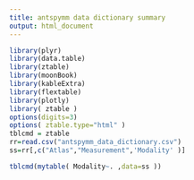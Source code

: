 ```yaml
---
title: antspymm data dictionary summary
output: html_document
---
```


```r
library(plyr)
library(data.table)
library(ztable)
library(moonBook)
library(kableExtra)
library(flextable)
library(plotly)
library( ztable )
options(digits=3)
options( ztable.type="html" )
tblcmd = ztable
rr=read.csv("antspymm_data_dictionary.csv")
ss=rr[,c("Atlas","Measurement",'Modality' )]
```

```r
tblcmd(mytable( Modality~. ,data=ss ))
```
